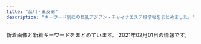 ```yaml
---
title: "品川・五反田"
description: "キーワード別にの巨乳アジアン・チャイナエステ嬢情報をまとめました。"
---
```


新着画像と新着キーワードをまとめています。
2021年02月01日の情報です。

<DmmAffiliateIns />
<KeywordTable
  shops={
    [
    {
        "img_links": [
            "http://www.kouroku-este.com/img/staff/aaa/aaa2.jpg",
            "http://www.kouroku-este.com/img/menu/info_r.jpg",
            "http://www.kouroku-este.com/img/staff/fff/s-fff1.jpg",
            "http://www.kouroku-este.com/img/staff/ggg/ggg1.jpg",
            "http://www.kouroku-este.com/img/staff/aaa/aaa1.jpg",
            "http://www.kouroku-este.com/img/staff/fff/s-fff2.jpg",
            "http://www.kouroku-este.com/img/staff/eee/s-eee1.jpg",
            "http://www.kouroku-este.com/img/staff/ccc/ccc1.jpg",
            "http://www.kouroku-este.com/img/staff/eee/s-eee2.jpg",
            "http://www.kouroku-este.com/img/system/service02.jpg",
            "http://www.kouroku-este.com/img/staff/ccc/ccc2.jpg",
            "http://www.kouroku-este.com/img/system/service01.jpg",
            "http://www.kouroku-este.com/img/staff/bbb/bbb1.jpg",
            "http://www.kouroku-este.com/img/top/listmark1.png"
        ],
        "station": "JR\u54c1\u5ddd\u99c5\u9ad8\u8f2a\u53e3",
        "url": "http://www.kouroku-este.com/",
        "keywords": {
            "C": 15
        },
        "name": "\u5eb7\u7984"
    },
    {
        "url": "http://hanagoromo.work/",
        "img_links": [
            "http://hanagoromo.work/6.jpg",
            "http://hanagoromo.work/miyuki.jpg",
            "http://hanagoromo.work/ta.png",
            "http://hanagoromo.work/3.jpg",
            "http://hanagoromo.work/ai3.jpg",
            "http://hanagoromo.work/interior1.jpg",
            "http://hanagoromo.work/nana.jpg",
            "http://hanagoromo.work/1.jpg",
            "http://hanagoromo.work/nana2.jpg",
            "http://hanagoromo.work/2.jpg",
            "http://hanagoromo.work/yuyu.jpg",
            "http://hanagoromo.work/sayaka.jpg",
            "http://hanagoromo.work/s1.png",
            "http://hanagoromo.work/rina1.jpeg",
            "http://hanagoromo.work/mens-esthe1.png",
            "http://hanagoromo.work/sys.jpg",
            "http://hanagoromo.work/yumi1.jpg",
            "http://hanagoromo.work/b2.jpg",
            "http://hanagoromo.work/4.jpg",
            "http://hanagoromo.work/hitomi2.jpg",
            "http://hanagoromo.work/112.jpg",
            "http://hanagoromo.work/mio1.jpg",
            "http://hanagoromo.work/tina2.jpg",
            "http://hanagoromo.work/yumi.jpg",
            "http://hanagoromo.work/head.jpg",
            "http://hanagoromo.work/b1.jpg",
            "http://hanagoromo.work/yuna2.jpg",
            "http://hanagoromo.work/mio.jpg",
            "http://hanagoromo.work/hitomi1.jpg",
            "http://hanagoromo.work/mio2.jpg",
            "http://hanagoromo.work/b3.jpg",
            "http://hanagoromo.work/int2.jpg",
            "http://hanagoromo.work/staff_t.jpg",
            "http://hanagoromo.work/tina.jpg",
            "http://hanagoromo.work/rie1.jpg",
            "http://hanagoromo.work/main_top.jpg",
            "http://hanagoromo.work/nana1.jpg",
            "http://hanagoromo.work/ai2.jpg",
            "http://hanagoromo.work/interior_t.jpg",
            "http://hanagoromo.work/hitomi.jpg",
            "http://hanagoromo.work/yuna1.jpg",
            "http://hanagoromo.work/rina2.jpeg",
            "http://hanagoromo.work/miyuki1.jpg"
        ],
        "keywords": {},
        "station": "JR\u4e94\u53cd\u7530\u99c5",
        "name": "\u82b1\u8863"
    },
    {
        "url": "http://www.es-yuduki.com/",
        "img_links": [
            "http://www.es-yuduki.com/css/nav/change-005.jpg",
            "http://www.es-yuduki.com/css/main-top05.png",
            "http://www.es-yuduki.com/css/nav/nav-004.jpg",
            "http://www.es-yuduki.com/css/head.jpg",
            "http://www.es-yuduki.com/css/staff03.jpg",
            "http://www.es-yuduki.com/css/nav/change-006.jpg",
            "http://www.es-yuduki.com/css/progress08.jpg",
            "http://www.es-yuduki.com/css/staff03-b.jpg",
            "http://www.es-yuduki.com/css/nav/change-004.jpg",
            "http://www.es-yuduki.com/css/staff02-b.jpg",
            "http://www.es-yuduki.com/css/nav/nav-007.jpg",
            "http://www.es-yuduki.com/css/staff00.jpg",
            "http://www.es-yuduki.com/css/nav/nav-002.jpg",
            "http://www.es-yuduki.com/css/progress04.jpg",
            "http://www.es-yuduki.com/css/progress05.jpg",
            "http://www.es-yuduki.com/css/nav/nav-001.jpg",
            "http://www.es-yuduki.com/css/nav/change-007.jpg",
            "http://www.es-yuduki.com/css/staff01-b.jpg",
            "http://www.es-yuduki.com/css/kanban.jpg",
            "http://www.es-yuduki.com/css/nav/change-0003.jpg",
            "http://www.es-yuduki.com/css/staff01.jpg",
            "http://www.es-yuduki.com/css/progress03.jpg",
            "http://www.es-yuduki.com/css/nav/nav-005.jpg",
            "http://www.es-yuduki.com/css/progress06.jpg",
            "http://www.es-yuduki.com/css/progress01.jpg",
            "http://www.es-yuduki.com/css/progress02.jpg",
            "http://www.es-yuduki.com/css/progress07.jpg",
            "http://www.es-yuduki.com/css/coupon003.jpg",
            "http://www.es-yuduki.com/css/nav/nav-006.jpg",
            "http://www.es-yuduki.com/css/nav/change-002.jpg",
            "http://www.es-yuduki.com/css/staff02.jpg",
            "http://www.es-yuduki.com/css/nav/nav-0003.jpg",
            "http://www.es-yuduki.com/css/nav/change-001.jpg"
        ],
        "name": "\u30de\u30c3\u30b5\u30fc\u30b8\u306e\u5915\u6708",
        "keywords": {
            "C": 13
        },
        "station": "JR\u4e94\u53cd\u7530\u99c5\u897f\u53e3"
    },
    {
        "img_links": [
            "http://hi-msg.com/tonpoh/images/p-13-1.jpg",
            "http://hi-msg.com/tonpoh/images/p-7.jpg",
            "http://hi-msg.com/tonpoh/images/p-5.jpg",
            "http://hi-msg.com/tonpoh/images/p-12.jpg",
            "http://hi-msg.com/tonpoh/images/s5.png",
            "http://hi-msg.com/tonpoh/images/p-12-1.jpg",
            "http://hi-msg.com/tonpoh/images/p-11-1.jpg",
            "http://hi-msg.com/tonpoh/images/p-14-1.jpg",
            "http://hi-msg.com/tonpoh/images/p-8.jpg",
            "http://hi-msg.com/tonpoh/images/s4.jpg",
            "http://hi-msg.com/tonpoh/images/p-11.jpg",
            "http://hi-msg.com/tonpoh/images/p-14.jpg",
            "http://hi-msg.com/tonpoh/images/no.png",
            "http://hi-msg.com/tonpoh/images/tit-staff.png",
            "http://hi-msg.com/tonpoh/images/s1.png",
            "http://hi-msg.com/tonpoh/images/s6.png",
            "http://hi-msg.com/tonpoh/images/p-6-1.jpg",
            "http://hi-msg.com/tonpoh/images/p-0.jpg",
            "http://hi-msg.com/tonpoh/images/ll.png",
            "http://hi-msg.com/tonpoh/images/p-1.jpg",
            "http://hi-msg.com/tonpoh/images/p-9.jpg",
            "http://hi-msg.com/tonpoh/images/p-7-1.jpg",
            "http://hi-msg.com/tonpoh/images/p-8-1.jpg",
            "http://hi-msg.com/tonpoh/images/l.png",
            "http://hi-msg.com/tonpoh/images/p-10.jpg",
            "http://hi-msg.com/tonpoh/images/p-10-1.jpg",
            "http://hi-msg.com/tonpoh/images/p-13.jpg",
            "http://hi-msg.com/tonpoh/images/fla-3.png",
            "http://hi-msg.com/tonpoh/images/p-4.jpg",
            "http://hi-msg.com/tonpoh/images/tit-sys.png",
            "http://hi-msg.com/tonpoh/images/fla-1.png",
            "http://hi-msg.com/tonpoh/images/p-6.jpg",
            "http://hi-msg.com/tonpoh/images/s9.png",
            "http://hi-msg.com/tonpoh/images/p-2.jpg",
            "http://hi-msg.com/tonpoh/images/p-9-1.jpg",
            "http://hi-msg.com/tonpoh/images/line.png",
            "http://hi-msg.com/tonpoh/images/s8.png",
            "http://hi-msg.com/tonpoh/images/fla.png",
            "http://hi-msg.com/tonpoh/images/botton.png"
        ],
        "url": "http://hi-msg.com/tonpoh/",
        "name": "\u30c8\u30f3\u30dd\u30fc",
        "station": "JR\u4e94\u53cd\u7530\u99c5\u897f\u53e3",
        "keywords": {}
    },
    {
        "url": "http://www.kenkou-house.info/",
        "name": "\u3072\u307e\u308f\u308a",
        "station": "JR\u4e94\u53cd\u7530\u99c5\u6771\u53e3",
        "img_links": [
            "http://www.kenkou-house.info/img/s22.jpg",
            "http://www.kenkou-house.info/img/m5.png",
            "http://www.kenkou-house.info/img/s11.jpg",
            "http://www.kenkou-house.info/img/s33.jpg",
            "http://www.kenkou-house.info/img/m4.png",
            "http://www.kenkou-house.info/img/m6.png",
            "http://www.kenkou-house.info/img/m3.png",
            "http://www.kenkou-house.info/img/s20.jpg",
            "http://www.kenkou-house.info/img/Himawari_200_40.png",
            "http://www.kenkou-house.info/img/Himawari_468_60.png",
            "http://www.kenkou-house.info/img/Himawari_160_45.png",
            "http://www.kenkou-house.info/img/s.png",
            "http://www.kenkou-house.info/img/s12.jpg",
            "http://www.kenkou-house.info/img/s4.jpg",
            "http://www.kenkou-house.info/img/m8.png",
            "http://www.kenkou-house.info/img/s17.jpg",
            "http://www.kenkou-house.info/img/body-.png",
            "http://www.kenkou-house.info/img/s21.jpg",
            "http://www.kenkou-house.info/img/head.png",
            "http://www.kenkou-house.info/img/s15.jpg",
            "http://www.kenkou-house.info/img/s91.jpg",
            "http://www.kenkou-house.info/img/s1.jpg",
            "http://www.kenkou-house.info/img/m7.png",
            "http://www.kenkou-house.info/img/m1.png",
            "http://www.kenkou-house.info/img/s16.jpg",
            "http://www.kenkou-house.info/img/s13.jpg",
            "http://www.kenkou-house.info/img/m2.png",
            "http://www.kenkou-house.info/img/Himawari_88_31.png",
            "http://www.kenkou-house.info/img/bottmo-ritght.png",
            "http://www.kenkou-house.info/img/door.png",
            "http://www.kenkou-house.info/img/play.png",
            "http://www.kenkou-house.info/img/s61.jpg",
            "http://www.kenkou-house.info/img/s14.jpg",
            "http://www.kenkou-house.info/img/bottmo-left.png",
            "http://www.kenkou-house.info/img/s7.jpg"
        ],
        "keywords": {
            "C": 8
        }
    },
    {
        "keywords": {
            "D": 18,
            "E": 4,
            "C": 10,
            "F": 2
        },
        "img_links": [
            "http://f-aroma.info/wp/wp-content/uploads/2017/08/nananananana.jpg",
            "http://f-aroma.info/wp/wp-content/themes/Butterfly2_ver_1_3/event/top-img01.png",
            "http://f-aroma.info/wp/wp-content/uploads/2019/03/sahuisjoialsklma.jpg",
            "http://f-aroma.info/wp/wp-content/uploads/2019/09/2a602101905d29ed1e80bee4c4c6b1c1.jpg",
            "http://f-aroma.info/wp/wp-content/uploads/2019/07/trdyfugiho.jpg",
            "http://f-aroma.info/wp/wp-content/uploads/2018/11/smaskoasaa.jpg",
            "http://f-aroma.info/wp/wp-content/uploads/2018/12/ksmamamalala.jpg",
            "http://f-aroma.info/wp/wp-content/uploads/2019/09/erstdyfusa.jpg",
            "http://f-aroma.info/wp/wp-content/uploads/2020/10/4w5e4r6tuygiho.jpg",
            "http://f-aroma.info/wp/wp-content/uploads/2018/04/joijsoijasasaa.jpg",
            "http://f-aroma.info/wp/wp-content/uploads/2019/12/aewrstdyfugi.jpg",
            "http://f-aroma.info/wp/wp-content/themes/Butterfly2_ver_1_3/images/tel.png",
            "http://f-aroma.info/wp/wp-content/uploads/2018/01/sioaahso21.jpg",
            "http://f-aroma.info/wp/wp-content/uploads/2018/05/hsiojiolasa.jpg",
            "http://f-aroma.info/wp/wp-content/themes/Butterfly2_ver_1_3/images/room/1.jpg",
            "http://f-aroma.info/wp/wp-content/uploads/2019/08/ersrdtyfugi.jpg",
            "http://f-aroma.info/wp/wp-content/uploads/2017/11/huisahiusahiusa21.jpg",
            "http://f-aroma.info/wp/wp-content/uploads/2017/07/hitomichan01.jpg",
            "http://f-aroma.info/wp/wp-content/themes/Butterfly2_ver_1_3/images/call.png",
            "http://f-aroma.info/wp/wp-content/uploads/2019/09/serdtytfuygiuhosa.jpg",
            "http://f-aroma.info/wp/wp-content/themes/Butterfly2_ver_1_3/event/top-img02.png",
            "http://f-aroma.info/wp/wp-content/uploads/2017/11/uhiuhhuihiuhiusa121.jpg",
            "http://f-aroma.info/wp/wp-content/uploads/2019/04/sahuisaioaa.jpg",
            "http://f-aroma.info/wp/wp-content/themes/Butterfly2_ver_1_3/event/top-img03.png"
        ],
        "station": "JR\u54c1\u5ddd\u99c5\u9ad8\u8f2a\u53e3",
        "url": "http://f-aroma.info/",
        "name": "\u30d5\u30ed\u30fc\u30e9"
    },
    {
        "img_links": [
            "http://www.relax-fuyou.info/img/sta8.jpg",
            "http://www.relax-fuyou.info/img/st42.jpg",
            "http://www.relax-fuyou.info/img/st140.jpg",
            "http://www.relax-fuyou.info/img/sta18.jpg",
            "http://www.relax-fuyou.info/img/st41.jpg",
            "http://www.relax-fuyou.info/img/st7.jpg",
            "http://www.relax-fuyou.info/img/st150.jpg",
            "http://www.relax-fuyou.info/img/st201.jpg",
            "http://www.relax-fuyou.info/img/st72.jpg",
            "http://www.relax-fuyou.info/img/st110.jpg",
            "http://www.relax-fuyou.info/img/st8.jpg",
            "http://www.relax-fuyou.info/img/st181.jpg",
            "http://www.relax-fuyou.info/img/sta17.jpg",
            "http://www.relax-fuyou.info/img/st71.jpg",
            "http://www.relax-fuyou.info/img/sta15.jpg",
            "http://www.relax-fuyou.info/img/sta19.jpg",
            "http://www.relax-fuyou.info/img/r9.jpg",
            "http://www.relax-fuyou.info/img/sta16.jpg",
            "http://www.relax-fuyou.info/img/st191.jpg",
            "http://www.relax-fuyou.info/img/sta1.jpg",
            "http://www.relax-fuyou.info/img/st11.jpg",
            "http://www.relax-fuyou.info/img/st17.jpg",
            "http://www.relax-fuyou.info/img/st5.jpg",
            "http://www.relax-fuyou.info/img/st1.jpg",
            "http://www.relax-fuyou.info/img/st10.jpg",
            "http://www.relax-fuyou.info/img/top.jpg",
            "http://www.relax-fuyou.info/img/st161.jpg",
            "http://www.relax-fuyou.info/img/sta20.jpg",
            "http://www.relax-fuyou.info/img/st141.jpg",
            "http://www.relax-fuyou.info/img/sta5.jpg",
            "http://www.relax-fuyou.info/img/st160.jpg",
            "http://www.relax-fuyou.info/img/st171.jpg"
        ],
        "station": "JR\u4e94\u53cd\u7530\u99c5\u6771\u53e3",
        "keywords": {
            "86": 2,
            "90": 2,
            "84": 5,
            "88": 3,
            "87": 2,
            "G": 1,
            "E": 5,
            "D": 5,
            "C": 3
        },
        "name": "\u8299\u84c9\uff5e\u30d5\u30e8\u30a6\uff5e",
        "url": "http://www.relax-fuyou.info/"
    },
    {
        "keywords": {
            "86": 2,
            "88": 2,
            "87": 4,
            "85": 2,
            "E": 8
        },
        "name": "\u7f8e\u4f36",
        "img_links": [
            "http://es-mirei.com/images/s3Slider1Images/03.jpg",
            "http://es-mirei.com/staffPhoto/b20170728165256.jpg",
            "http://es-mirei.com/staffPhoto/b20180613122502.jpg",
            "http://es-mirei.com/staffPhoto/s20170911152129.jpg",
            "http://es-mirei.com/staffPhoto/s20170728165256.jpg",
            "http://es-mirei.com/staffPhoto/b20170911152129.jpg",
            "http://es-mirei.com/staffPhoto/s20170911152114.jpg",
            "http://es-mirei.com/staffPhoto/s20180613122502.jpg",
            "http://es-mirei.com/images/store/02.jpg",
            "http://es-mirei.com/staffPhoto/b20170908125528.jpg",
            "http://es-mirei.com/staffPhoto/b20180209180323.jpg",
            "http://es-mirei.com/staffPhoto/b20170728165302.jpg",
            "http://es-mirei.com/staffPhoto/b20170728165536.jpg",
            "http://es-mirei.com/images/noImg.jpg",
            "http://es-mirei.com/images/store/01.jpg",
            "http://es-mirei.com/staffPhoto/s20170728165536.jpg",
            "http://es-mirei.com/images/store/05.jpg",
            "http://es-mirei.com/staffPhoto/s20180209180323.jpg",
            "http://es-mirei.com/staffPhoto/b20170911152114.jpg",
            "http://es-mirei.com/images/returnStaffBtn.png",
            "http://es-mirei.com/images/s3Slider1Images/01.jpg",
            "http://es-mirei.com/images/store/03.jpg",
            "http://es-mirei.com/images/store/04.jpg",
            "http://es-mirei.com/images/s3Slider1Images/02.jpg",
            "http://es-mirei.com/staffPhoto/s20170728165302.jpg",
            "http://es-mirei.com/images/store/06.jpg",
            "http://es-mirei.com/staffPhoto/s20170908125528.jpg"
        ],
        "url": "http://es-mirei.com/",
        "station": "JR\u4e94\u53cd\u7530\u99c5\u897f\u53e3"
    },
    {
        "name": "\u7d2b\u306e\u8776",
        "station": "JR\u4e94\u53cd\u7530\u99c5\u897f\u53e3",
        "keywords": {},
        "url": "http://p-fly.work/",
        "img_links": [
            "http://p-fly.work/images/line.png",
            "http://p-fly.work/images/b1.jpg",
            "http://p-fly.work/images/ac1.jpg",
            "http://p-fly.work/img/mai1.jpg",
            "http://p-fly.work/images/b2.jpg",
            "http://p-fly.work/images/sys1.jpg",
            "http://p-fly.work/images/9.jpg",
            "http://p-fly.work/staff/mai.jpg",
            "http://p-fly.work/img/kiki1.jpg",
            "http://p-fly.work/images/news.jpg",
            "http://p-fly.work/img/yuyu1.jpg",
            "http://p-fly.work/images/int2.png",
            "http://p-fly.work/images/head.png",
            "http://p-fly.work/staff/yuyu.jpg",
            "http://p-fly.work/img/sara1.jpg",
            "http://p-fly.work/staff/sara.jpg",
            "http://p-fly.work/images/int1.jpg",
            "http://p-fly.work/images/staff_t.png",
            "http://p-fly.work/images/tr.jpg",
            "http://p-fly.work/images/sys2.jpg",
            "http://p-fly.work/staff/kiki.jpg",
            "http://p-fly.work/images/sys3.jpg",
            "http://p-fly.work/images/1.jpg",
            "http://p-fly.work/images/b3.jpg",
            "http://p-fly.work/images/mobile.jpg",
            "http://p-fly.work/images/12.jpg",
            "http://p-fly.work/images/interior_t.png",
            "http://p-fly.work/images/sys4.png",
            "http://p-fly.work/images/7.jpg"
        ]
    },
    {
        "station": "JR\u4e94\u53cd\u7530\u99c5\u897f\u53e3",
        "keywords": {},
        "name": "\u4e94\u53cd\u7530\u30e1\u30c7\u30a3\u30ab\u30eb\u30a8\u30f3",
        "url": "http://gotanda.pepper.jp/",
        "img_links": [
            "http://gotanda.pepper.jp/gotanda001.jpg",
            "http://gotanda.pepper.jp/m173.jpg",
            "http://gotanda.pepper.jp/20151109231038834554.jpg",
            "http://gotanda.pepper.jp/1-01.png",
            "http://gotanda.pepper.jp/m048.png",
            "http://gotanda.pepper.jp/m02272.jpg",
            "http://gotanda.pepper.jp/m049.png"
        ]
    },
    {
        "url": "https://tsukiwa.info/",
        "img_links": [
            "https://tsukiwa.info/img/staff/33E258CB-A707-4BD0-9D9E-A20FE7374256.jpeg",
            "https://tsukiwa.info/img/staff/5AD524C3-384E-48C5-9527-57A24BF6D687.jpeg",
            "https://tsukiwa.info/img/staff/mika05.jpg",
            "https://tsukiwa.info/img/staff/rumi04.jpg",
            "https://tsukiwa.info/img/staff/yuri001.jpg",
            "https://tsukiwa.info/img/staff/risa011.jpg",
            "https://tsukiwa.info/img/news1.png",
            "https://tsukiwa.info/img/staff/sara244.jpg",
            "https://tsukiwa.info/img/staff/sara242.jpg",
            "https://tsukiwa.info/img/QRcode.png",
            "https://tsukiwa.info/img/staff_top/20201219_2.jpg",
            "https://tsukiwa.info/img/staff/sara241.jpg",
            "https://tsukiwa.info/img/staff/aya2101.jpg",
            "https://tsukiwa.info/img/news3.png",
            "https://tsukiwa.info/img/staff/DADEBD01-F5CA-46C7-927F-3E3A3F3038AB.jpeg",
            "https://www.a-side.com/ad/koko/include/banner/koko_200x40.png",
            "https://tsukiwa.info/img/staff/sara243.jpg",
            "https://tsukiwa.info/img/staff/rui2.jpg",
            "https://tsukiwa.info/img/event/camp03.jpg",
            "https://tsukiwa.info/img/staff/risa02.jpg",
            "https://tsukiwa.info/img/bar_gallery.png",
            "https://tsukiwa.info/img/staff/koko3.jpg",
            "https://tsukiwa.info/img/bar_profile.png",
            "https://tsukiwa.info/img/staff/4BD7FD0A-5435-4868-9E21-AA8625C04227.jpeg",
            "https://tsukiwa.info/img/staff/mimi20202.jpg",
            "https://tsukiwa.info/img/staff/rumi02.jpg",
            "https://tsukiwa.info/img/staff/g12.jpg",
            "https://tsukiwa.info/img/bar_staff.png",
            "https://tsukiwa.info/img/pickupGirl.png",
            "https://tsukiwa.info/img/top_map.jpg",
            "https://tsukiwa.info/img/staff/ami11.jpg",
            "https://tsukiwa.info/img/staff/g121.jpg",
            "https://tsukiwa.info/img/staff/no_image.jpg",
            "https://tsukiwa.info/img/staff/mimi202012.jpg",
            "https://tsukiwa.info/img/staff/rui1.jpg",
            "https://tsukiwa.info/img/staff/mimi01.jpg",
            "https://tsukiwa.info/img/staff_top/20201219_1.jpg",
            "https://tsukiwa.info/img/akusesu-top0.jpg",
            "https://tsukiwa.info/img/staff/ruru1.jpg",
            "https://tsukiwa.info/img/event/20210128.png"
        ],
        "keywords": {
            "\u30bb\u30af\u30b7\u30fc": 2
        },
        "station": "JR\u4e94\u53cd\u7530\u99c5\u897f\u53e3",
        "name": "\u6708\u306e\u548c"
    },
    {
        "img_links": [
            "http://lacure.link/images/r1.jpg",
            "http://lacure.link/images/r5.jpg",
            "http://lacure.link/images/zi.png",
            "http://lacure.link/images/sayuri.jpg",
            "http://lacure.link/images/g1.jpg",
            "http://lacure.link/images/r3.jpg",
            "http://lacure.link/images/face.png",
            "http://lacure.link/images/g6.jpg",
            "http://lacure.link/images/g0.jpg",
            "http://lacure.link/images/yuki.jpg",
            "http://lacure.link/images/gb01.png",
            "http://lacure.link/images/top2.jpg",
            "http://lacure.link/images/kiki.jpg",
            "http://lacure.link/images/asali.jpg",
            "http://lacure.link/images/s_staff.png",
            "http://lacure.link/images/r2.jpg",
            "http://lacure.link/images/kol.jpg",
            "http://lacure.link/images/g3.jpg",
            "http://lacure.link/images/g5.jpg",
            "http://lacure.link/images/r4.jpg",
            "http://lacure.link/images/s1.jpg",
            "http://lacure.link/images/news.png",
            "http://lacure.link/images/g2.jpg",
            "http://lacure.link/images/r6.jpg",
            "http://lacure.link/images/left3.png"
        ],
        "keywords": {},
        "name": "\u30e9\u30ad\u30e5\u30a2",
        "station": "\u6238\u8d8a\u9280\u5ea7\u99c5",
        "url": "http://lacure.link/"
    },
    {
        "url": "https://www.a-side.com/chouraku/",
        "keywords": {
            "\u4e73": 1,
            "\u5de8\u4e73": 1,
            "C": 1
        },
        "name": "\u9577\u697d",
        "station": "JR\u4e94\u53cd\u7530\u99c5\u897f\u53e3",
        "img_links": [
            "https://img.a-side.com/photo/digicame/20210125/25065_02.jpg",
            "https://static.a-side.com/photo/shop/33796/list.jpg",
            "https://img.a-side.com/photo/premium/20210129/34669_01_top2.jpg",
            "https://static.a-side.com/photo/shop/16032/list.jpg",
            "https://www.a-side.com/chouraku/staff/aiko/index.jpg",
            "https://www.a-side.com/chouraku/images/info/photo01.jpg",
            "https://static.a-side.com/photo/shop/34987/list.jpg",
            "https://static.a-side.com/photo/shop/34907/list.jpg",
            "https://img.a-side.com/photo/premium/20210122/27898_01_top1.jpg",
            "https://img.a-side.com/photo/digicame/20210127/31406_03.jpg",
            "https://img.a-side.com/photo/digicame/20210129/29625_03.jpg",
            "https://www.a-side.com/chouraku/images/coupon/presented.png",
            "https://www.a-side.com/chouraku/images/info/photo04.jpg",
            "https://static.a-side.com/photo/shop/35170/list.jpg",
            "https://www.a-side.com/include/img/top/button_twitter.png",
            "https://www.a-side.com/chouraku/staff/yumi/index.jpg",
            "https://img.a-side.com/photo/premium/20210201/35215_01_top1.jpg",
            "https://img.a-side.com/photo/premium/20210129/34669_01_top1.jpg",
            "https://img.a-side.com/photo/digicame/20210127/31406_02.jpg",
            "https://img.a-side.com/photo/premium/20210127/34669_01_sp.jpg",
            "https://www.a-side.com/chouraku/images/line.jpg",
            "https://static.a-side.com/photo/shop/35020/list.jpg",
            "https://www.a-side.com/chouraku/images/info/photo03.jpg",
            "https://static.a-side.com/photo/shop/34847/list.jpg",
            "https://www.a-side.com/chouraku/staff/ayaka/index.jpg",
            "https://static.a-side.com/photo/shop/34961/list.jpg",
            "https://img.a-side.com/photo/premium/20210125/34965_01_sp.jpg",
            "https://www.a-side.com/chouraku/staff/mina/index.jpg",
            "https://img.a-side.com/photo/digicame/20210129/29625_02.jpg",
            "https://img.a-side.com/photo/index/20210101/34669.jpg",
            "https://img.a-side.com/photo/premium/20201214/34140_01_index.jpg",
            "https://img.a-side.com/photo/digicame/20210129/29625_01.jpg",
            "https://static.a-side.com/photo/shop/34768/list.jpg",
            "https://www.a-side.com/chouraku/staff/ami/index.jpg",
            "https://img.a-side.com/photo/premium/20210122/27898_01_top2.jpg",
            "https://www.a-side.com/chouraku/staff/mimi/index.jpg",
            "https://img.a-side.com/photo/weekly/20210129/top.jpg",
            "https://www.a-side.com/chouraku/staff/yuki/index.jpg",
            "https://static.a-side.com/photo/shop/35298/list.jpg",
            "https://static.a-side.com/photo/shop/33321/list.jpg",
            "https://www.a-side.com/chouraku/images/info/photo02.jpg",
            "https://www.a-side.com/chouraku/staff/mifi/index.jpg",
            "https://static.a-side.com/photo/shop/34660/list.jpg",
            "https://img.a-side.com/photo/premium/20210201/35215_01_top2.jpg",
            "https://www.a-side.com/chouraku/staff/yuu/index.jpg",
            "https://img.a-side.com/photo/digicame/20210128/31388_01.jpg",
            "https://static.a-side.com/photo/shop/35215/list.jpg",
            "https://www.a-side.com/chouraku/staff/yuri/index.jpg",
            "https://www.a-side.com/chouraku/images/coupon/info.png",
            "https://www.a-side.com/chouraku/images/covergirl.jpg",
            "https://www.a-side.com/chouraku/staff/ayumi/index.jpg",
            "https://img.a-side.com/photo/digicame/20210129/12823_02.jpg",
            "https://static.a-side.com/photo/shop/33596/list.jpg",
            "https://www.a-side.com/chouraku/staff/mayumi/index.jpg",
            "https://static.a-side.com/photo/shop/35132/list.jpg",
            "https://static.a-side.com/photo/shop/34669/list.jpg",
            "https://static.a-side.com/photo/shop/33708/list.jpg",
            "https://www.a-side.com/chouraku/staff/moe/index.jpg",
            "https://img.a-side.com/photo/premium/20210128/33649_01_sp.jpg",
            "https://static.a-side.com/photo/shop/35000/list.jpg",
            "https://img.a-side.com/photo/digicame/20210125/31404_02.jpg",
            "https://img.a-side.com/photo/koko/31363/thumb.jpg",
            "https://static.a-side.com/photo/shop/24050/list.jpg",
            "https://www.a-side.com/chouraku/staff/mika/index.jpg",
            "https://img.a-side.com/photo/koko/32924/thumb.jpg",
            "https://www.a-side.com/chouraku/staff/coco/index.jpg",
            "https://www.a-side.com/chouraku/staff/yui2/index.jpg",
            "https://img.a-side.com/photo/digicame/20210129/29625_04.jpg",
            "https://img.a-side.com/photo/premium/20210126/18614_01_sp.jpg",
            "https://static.a-side.com/photo/shop/30430/list.jpg",
            "https://www.a-side.com/chouraku/images/top-info201812.jpg",
            "https://www.a-side.com/chouraku/staff/sayuri/index.jpg",
            "https://www.a-side.com/chouraku/staff/emi/index.jpg",
            "https://www.a-side.com/chouraku/staff/aya/index.jpg",
            "https://img.a-side.com/photo/digicame/20210125/15122_02.jpg",
            "https://www.a-side.com/chouraku/staff/yuyu/index.jpg",
            "https://www.a-side.com/chouraku/staff/yuna/index.jpg",
            "https://www.a-side.com/chouraku/staff/rika/index.jpg",
            "https://www.a-side.com/chouraku/staff/yui/index.jpg",
            "https://img.a-side.com/photo/digicame/20210127/20991_04.jpg",
            "https://www.a-side.com/chouraku/images/moved.jpg",
            "https://static.a-side.com/photo/shop/34965/list.jpg",
            "https://img.a-side.com/photo/koko/24050/thumb.jpg",
            "https://static.a-side.com/photo/shop/33915/list.jpg",
            "https://static.a-side.com/photo/shop/35018/list.jpg",
            "https://www.a-side.com/chouraku/images/ticket.jpg",
            "https://www.a-side.com/chouraku/staff/miho/index.jpg",
            "https://img.a-side.com/photo/koko/34965/thumb.jpg",
            "https://static.a-side.com/photo/shop/35086/list.jpg",
            "https://www.a-side.com/chouraku/staff/ai/index.jpg",
            "https://www.a-side.com/chouraku/staff/miki/index.jpg"
        ]
    }
]
}
/>
<DmmAffiliateScript />
